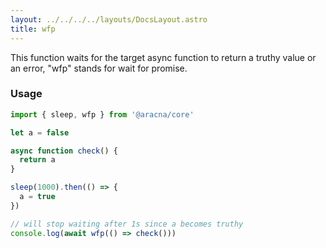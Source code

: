 ```yaml
---
layout: ../../../../layouts/DocsLayout.astro
title: wfp
---
```


This function waits for the target async function to return a truthy value or an error, "wfp" stands for wait for promise.

### Usage

```ts
import { sleep, wfp } from '@aracna/core'

let a = false

async function check() {
  return a
}

sleep(1000).then(() => {
  a = true
})

// will stop waiting after 1s since a becomes truthy
console.log(await wfp(() => check()))
```
